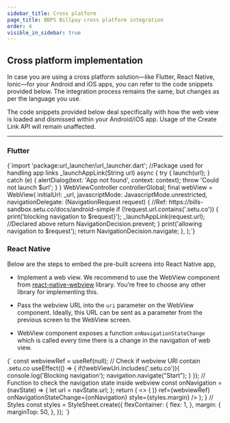 ```yaml
---
sidebar_title: Cross platform
page_title: BBPS Billpay cross platform integration
order: 4
visible_in_sidebar: true
---
```


## Cross platform implementation

In case you are using a cross platform solution—like Flutter, React Native, Ionic—for your Android and iOS apps, you can refer to the code snippets provided below. The integration process remains the same, but changes as per the language you use.

The code snippets provided below deal specifically with how the web view is loaded and dismissed within your Android/iOS app. Usage of the Create Link API will remain unaffected.

<hr class="primary" />

### Flutter

<CodeBlockWithCopy language="null">
{`import 'package:url_launcher/url_launcher.dart'; //Package used for handling app links
_launchAppLink(String url) async {
   try {
        launch(url);
    } catch (e) {
        alertDialog(text: 'App not found', context: context);
        throw 'Could not launch $url';
        }
    }
WebViewController controllerGlobal;
final webView = WebView(
  initialUrl: _url,
  javascriptMode: JavascriptMode.unrestricted,
  navigationDelegate: (NavigationRequest request) {
      //Ref: https://bills-sandbox.setu.co/docs/android-simple
      if (!request.url.contains('.setu.co')) {
          print('blocking navigation to $request}');
          _launchAppLink(request.url); //Declared above
          return NavigationDecision.prevent;
      }
      print('allowing navigation to $request');
      return NavigationDecision.navigate;
  },
);`}

</CodeBlockWithCopy>

<br />

### React Native

Below are the steps to embed the pre-built screens into React Native app,

-   Implement a web view. We recommend to use the WebView component from <a href="https://github.com/react-native-webview/react-native-webview" target="_blank">react-native-webview</a> library. You’re free to choose any other library for implementing this.

-   Pass the webview URL into the `uri` parameter on the WebView component. Ideally, this URL can be sent as a parameter from the previous screen to the WebView screen.

-   WebView component exposes a function `onNavigationStateChange` which is called every time there is a change in the navigation of web view.

<CodeBlockWithCopy language="jsx">
{`
        const webviewRef = useRef(null);
        // Check if webview URI contain .setu.co
        useEffect(() => {
            if(!webViewUri.includes('.setu.co')){
                console.log('Blocking navigation');
                navigation.navigate("Start");
            }
        });
        // Function to check the navigation state inside webview
        const onNavigation = (navState) => {
            let url = navState.url;
        };
        return (
            <>
            <SafeAreaView style={styles.flexContainer}>
                <WebView
                source={{
                    uri: webviewUri,
                        }}
                    startInLoadingState={true}
                    renderLoading={() => (
                        <ActivityIndicator color="black" size="large" style={styles.flexContainer} />
                    )}
                ref={webviewRef}
                onNavigationStateChange={onNavigation}
                style={styles.margin}
                />
            </SafeAreaView>
            </>
            );
    }
    // Styles
    const styles = StyleSheet.create({
        flexContainer: {
            flex: 1,
        },
        margin: {
            marginTop: 50,
        },
    }); `}

</CodeBlockWithCopy>

<WasPageHelpful />
